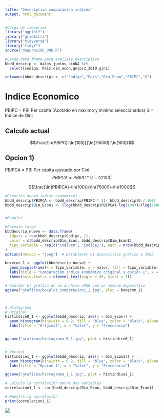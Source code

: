 ```yaml
---
title: "Descriptiva comparacion indices"
output: html_document
---
```


```r
#Carga de librerias
library("ggplot2")
library("gridExtra")
library("tidyverse")
library("tidyr")
source("depuración_ONU.R")

#Carga data frame para analisis descriptivo
bbdd_descrip <- datos_juntos_sinNA %>%
  select(codigo, Pais,dim_econ,gnipc2_2019,gini)

colnames(bbdd_descrip) <- c("Codigo","Pais","Dim_Econ","PBIPC","G")

```

# Indice Economico

PBIPC = PBI Per capita (Acotado en maximo y minimo seleccionados)
G = Indice de Gini

## Calculo actual 
$$\frac{\ln(PBIPC)-\ln(100)}{\ln(75000)-\ln(100)}$$

## Opcion 1) 

PBIPCA = PBI Per cápita ajustado por Gini
$$PBIPCA = PBIPC * (1-G/100)$$

$$\frac{\ln(PBIPCA)-\ln(100)}{\ln(75000)-\ln(100)}$$



```r
#Creacion nuevo indice economico1
bbdd_descrip$PBIPCA <- bbdd_descrip$PBIPC * (1- bbdd_descrip$G / 100)
bbdd_descrip$Dim_Econ1 <- (log(bbdd_descrip$PBIPCA)-log(100))/(log(75000)-log(100))


#Boxplot

#Formato largo
bbddescrip_nuevo <- data.frame(
  idpais = rep(bbdd_descrip$Codigo, 2),
  valor = c(bbdd_descrip$Dim_Econ, bbdd_descrip$Dim_Econ1),
  tipo_variable = rep(c("indice0", "indice1"), each = nrow(bbdd_descrip)) 
)
options(device = "jpeg")  # Establecer el dispositivo gráfico a JPEG

boxecon_1 <- ggplot(bbddescrip_nuevo) +
  geom_boxplot(aes(x = tipo_variable, y = valor, fill = tipo_variable)) +
  labs(title = "Comparación indice económico original y opción 1", x = "Indice", y = "Valor") + scale_fill_manual(values = c("blue", "red")) +
  theme(axis.text.x = element_text(angle = 45, hjust = 1))

# Guardar el gráfico en un archivo JPEG con un nombre específico
ggsave("graficos/boxplot_comparacion1_1.jpg", plot = boxecon_1)



# Histograma
# Original
histindice0_1 <- ggplot(bbdd_descrip, aes(x = Dim_Econ)) +
  geom_histogram(binwidth = 0.2, fill = "blue", color = "black", alpha = 0.5) +  # Agregar líneas alrededor de las barras
  labs(title = "Original", x = "Valor", y = "Frecuencia")


ggsave("graficos/histograma_0_1.jpg", plot = histindice0_1)


# Opcion1
histindice1_1 <- ggplot(bbdd_descrip, aes(x = Dim_Econ1)) +
  geom_histogram(binwidth = 0.2, fill = "blue", color = "black", alpha = 0.5) +  # Agregar líneas alrededor de las barras
  labs(title = "Opcion 1", x = "Valor", y = "Frecuencia")

ggsave("graficos/histograma_1_1.jpg", plot = histindice1_1)

# Calcula la correlación entre dos variables
correlacion1_1 <- cor(bbdd_descrip$Dim_Econ, bbdd_descrip$Dim_Econ1)

# Muestra la correlación
print(correlacion1_1)


```
![](graficos/boxplot_comparacion1_1.jpg)




